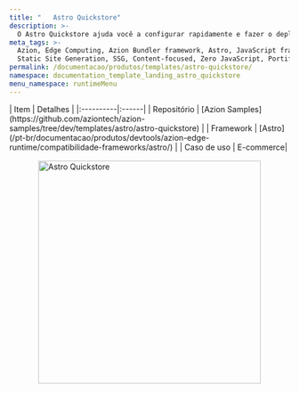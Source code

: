 ```yaml
---
title: "   Astro Quickstore"
description: >-
  O Astro Quickstore ajuda você a configurar rapidamente e fazer o deploy no edge usando o framework Astro e Tailwind CSS.
meta_tags: >-
  Azion, Edge Computing, Azion Bundler framework, Astro, JavaScript frameworks,
  Static Site Generation, SSG, Content-focused, Zero JavaScript, Portifolio
permalink: /documentacao/produtos/templates/astro-quickstore/
namespace: documentation_template_landing_astro_quickstore
menu_namespace: runtimeMenu
---
```



<div class="[&_.flex.flex-col]:!gap-4 [&_.flex.flex-col]:md:!gap-8 [&_.flex.flex-col]:2xl:!gap-16">
  <SectionBasicContent
    titleTag="h2"
    description="O Astro Quickstore ajuda você a configurar rapidamente e fazer o deploy no edge usando o framework Astro e Tailwind CSS."
    buttons={[
      { label: "Deploy template", link: "https://console.azion.com/create/azion-community/astro-quickstore", outlined: false, icon: "ai ai-azion", iconPos: "left" },
      { label: "Ver demo", link: "https://vts02xdu6c.map.azionedge.net/", severity: "secondary" }
    ]}
  />
</div>

<div style="display: flex; gap: 1rem; align-items: center; flex-direction: row; flex-wrap: wrap;">
  <div style="flex: 1; min-width: 300px;">
    | Item | Detalhes |
    |:----------|:------|
    | Repositório | [Azion Samples](https://github.com/aziontech/azion-samples/tree/dev/templates/astro/astro-quickstore) |
    | Framework | [Astro](/pt-br/documentacao/produtos/devtools/azion-edge-runtime/compatibilidade-frameworks/astro/) |
    | Caso de uso | E-commerce|
  </div>
  <div style="display: flex; justify-content: center; align-items: center; flex: 1; min-width: 300px;">
    <img src="/assets/docs/images/uploads/template-showcase/astro/astro-quickstore.png" width="400" alt="Astro Quickstore" style="max-width: 100%; height: auto;" />
  </div>
</div>

